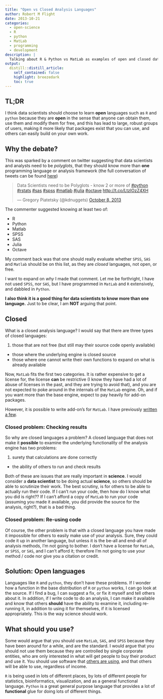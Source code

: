 ```yaml
---
title: "Open vs Closed Analysis Languages"
author: Robert M Flight
date: 2013-10-21
categories:
  - open-science
  - R
  - python
  - MatLab
  - programming
  - development
description: |
  Talking about R & Python vs MatLab as examples of open and closed data analysis languages.
output:
  distill::distill_article:
    self_contained: false
    highlight: breezedark
    toc: true
---
```


##  TL;DR

I think data scientists should choose to learn **open** languages such as `R` and `python` because they are **open** in the sense that anyone can obtain them, use them and modify them for free, and this has lead to large, robust groups of users, making it more likely that packages exist that you can use, and others can easily build on your own work.

## Why the debate?

This was sparked by a comment on twitter suggesting that data scientists and analysts need to be *polyglots*, that they should know more than **one** programming language or analysis framework (the full conversation of tweets can be found [here](https://twitter.com/rmflight/status/387910932250517504))

<blockquote class="twitter-tweet"><p>Data Scientists need to be Polyglots - know 2 or more of <a href="https://twitter.com/search?q=%23python&amp;src=hash">#python</a> <a href="https://twitter.com/search?q=%23rstats&amp;src=hash">#rstats</a> <a href="https://twitter.com/search?q=%23sas&amp;src=hash">#sas</a> <a href="https://twitter.com/search?q=%23spss&amp;src=hash">#spss</a> <a href="https://twitter.com/search?q=%23matlab&amp;src=hash">#matlab</a> <a href="https://twitter.com/search?q=%23julia&amp;src=hash">#julia</a> <a href="https://twitter.com/search?q=%23octave&amp;src=hash">#octave</a> <a href="http://t.co/LtzIOzZ4XH">http://t.co/LtzIOzZ4XH</a></p>&mdash; Gregory Piatetsky (@kdnuggets) <a href="https://twitter.com/kdnuggets/statuses/387706109509005312">October 8, 2013</a></blockquote>
<script async src="//platform.twitter.com/widgets.js" charset="utf-8"></script>

The commenter suggested knowing at least two of:

* R
* Python
* Matlab
* SPSS
* SAS
* Julia
* Octave

My comment back was that one should really evaluate whether `SPSS`, `SAS` and `Matlab` should be on this list, as they are *closed* languages, not open, or free.

I want to expand on *why* I made that comment. Let me be forthright, I have not used `SPSS`, nor `SAS`, but I have programmed in `MatLab` and `R` extensively, and dabbled in `Python`. 

**I also think it is a good thing for data scientists to know more than one language.** Just to be clear, I am **NOT** arguing that point.

## Closed

What is a closed analysis language? I would say that there are three types of closed languages:

1. those that are not free (but still may their source code openly available)
* those where the underlying engine is closed source
* those where one cannot write their own functions to expand on what is already available

Now, `MatLab` fits the first two categories. It is rather expensive to get a license for, the license **can** be restrictive (I know they have had a lot of abuse of licenses in the past, and they are trying to avoid that), and you are not expected to poke around in the internals of the `MatLab` engine. Oh, and if you want more than the base engine, expect to pay heavily for add-on packages.

However, it is possible to write add-on's for `MatLab`. I have previously [written a few](http://www.mathworks.com/matlabcentral/fileexchange/authors/19294).

### Closed problem: Checking results

So why are closed languages a problem? A closed language that does not make it **possible** to examine the underlying functionality of the analysis engine has two problems:

1. surety that calculations are done correctly
* the ability of others to run and check results

Both of these are issues that are really important in **science**. I would consider a **data scientist** to be doing actual **science**, so others should be able to scrutinize their work. The best scrutiny, is for others to be able to actually run their code. If I can't run your code, then how do I know what you did is right?? If I can't afford a copy of `MatLab` to run your code (assuming you made it available, you did provide the source for the analysis, right?), that is a bad thing.

### Closed problem: Re-using code

Of course, the other problem is that with a closed language you have made it impossible for others to easily make use of your analysis. Sure, they could code it up in another language, but unless it is the be-all and end-all of analysis methods, I'm not going to bother. I don't have a license for `MatLab`, or `SPSS`, or `SAS`, and I can't afford it; therefore I'm not going to use your method / code nor give you a citation or credit.

## Solution: Open languages

Languages like `R` and `python`, they don't have these problems. If I wonder how a function in the base distribution of `R` or `python` works, I can go look at the source. If I find a bug, I can suggest a fix, or fix it myself and tell others about it. In addition, if I write code to do an analysis, I can make it available and know that others **should** have the ability to examine it, including re-running it, in addition to using it for themselves, if it is licensed appropriately. This is the way science should work.

## What should you use?

Some would argue that you should use `MatLab`, `SAS`, and `SPSS` because they have been around for a while, and are the standard. I would argue that you should not use them because they are controlled by single corporate entities, who are only interested in what will get people to buy their product and use it. You should use software that [others are using](http://r4stats.com/articles/popularity/), and that others will be able to use, regardless of income.

`R` is being used in lots of different places, by lots of different people for statistics, bioinformatics, visualization, and as a general functional language. `Python` is a great general purpose language that provides a lot of **functional** glue for doing lots of different things. 
